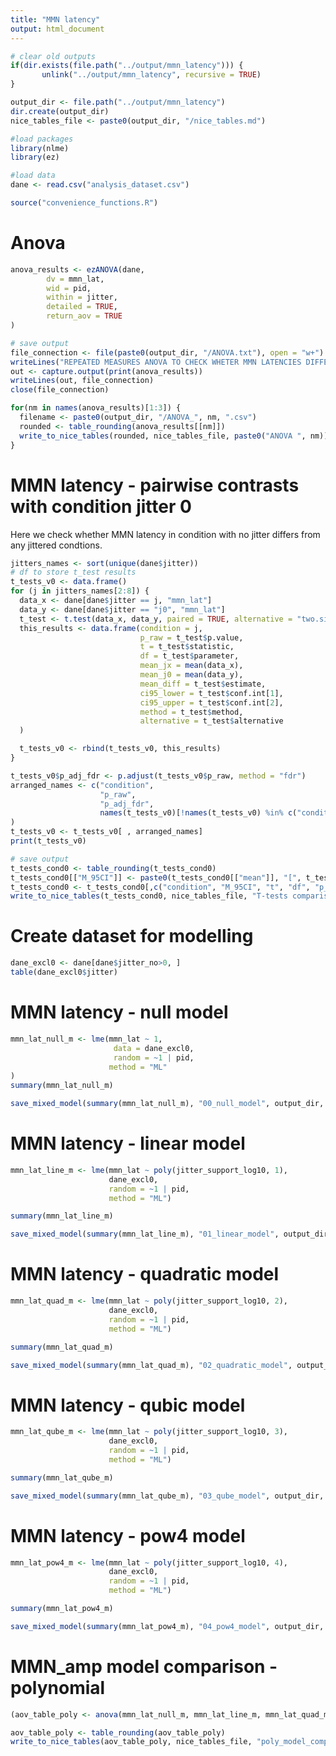 ```yaml
---
title: "MMN latency"
output: html_document
---
```


```r
# clear old outputs
if(dir.exists(file.path("../output/mmn_latency"))) {
       unlink("../output/mmn_latency", recursive = TRUE)
}

output_dir <- file.path("../output/mmn_latency")
dir.create(output_dir)
nice_tables_file <- paste0(output_dir, "/nice_tables.md")

#load packages
library(nlme)
library(ez)

#load data
dane <- read.csv("analysis_dataset.csv")

source("convenience_functions.R")
```


# Anova

```r
anova_results <- ezANOVA(dane,
        dv = mmn_lat,
        wid = pid,
        within = jitter,
        detailed = TRUE,
        return_aov = TRUE
)
```

```r
# save output
file_connection <- file(paste0(output_dir, "/ANOVA.txt"), open = "w+")
writeLines("REPEATED MEASURES ANOVA TO CHECK WHETER MMN LATENCIES DIFFER SIGNIFICANTLY BETWEEN HARMONICITY CONDIONS", file_connection)
out <- capture.output(print(anova_results))
writeLines(out, file_connection)
close(file_connection)

for(nm in names(anova_results)[1:3]) {
  filename <- paste0(output_dir, "/ANOVA_", nm, ".csv")
  rounded <- table_rounding(anova_results[[nm]])
  write_to_nice_tables(rounded, nice_tables_file, paste0("ANOVA ", nm))
}
```

# MMN latency - pairwise contrasts with condition jitter 0

Here we check whether MMN latency in condition with no jitter differs from any jittered condtions.

```r
jitters_names <- sort(unique(dane$jitter))
# df to store t_test results
t_tests_v0 <- data.frame()
for (j in jitters_names[2:8]) {
  data_x <- dane[dane$jitter == j, "mmn_lat"]
  data_y <- dane[dane$jitter == "j0", "mmn_lat"]
  t_test <- t.test(data_x, data_y, paired = TRUE, alternative = "two.sided")
  this_results <- data.frame(condition = j,
                             p_raw = t_test$p.value,
                             t = t_test$statistic,
                             df = t_test$parameter,
                             mean_jx = mean(data_x),
                             mean_j0 = mean(data_y),
                             mean_diff = t_test$estimate,
                             ci95_lower = t_test$conf.int[1],
                             ci95_upper = t_test$conf.int[2],
                             method = t_test$method,
                             alternative = t_test$alternative
  )

  t_tests_v0 <- rbind(t_tests_v0, this_results)
}

t_tests_v0$p_adj_fdr <- p.adjust(t_tests_v0$p_raw, method = "fdr")
arranged_names <- c("condition",
                    "p_raw",
                    "p_adj_fdr",
                    names(t_tests_v0)[!names(t_tests_v0) %in% c("condition", "p_raw", "p_adj_fdr")]
)
t_tests_v0 <- t_tests_v0[ , arranged_names]
print(t_tests_v0)
```


```r
# save output
t_tests_cond0 <- table_rounding(t_tests_cond0)
t_tests_cond0[["M_95CI"]] <- paste0(t_tests_cond0[["mean"]], "[", t_tests_cond0[["ci95_lower"]], ", ", t_tests_cond0[["ci95_upper"]], "]")
t_tests_cond0 <- t_tests_cond0[,c("condition", "M_95CI", "t", "df", "p_raw", "p_adj_fdr")]
write_to_nice_tables(t_tests_cond0, nice_tables_file, "T-tests comparisons with condition j0")
```

# Create dataset for modelling

```r
dane_excl0 <- dane[dane$jitter_no>0, ]
table(dane_excl0$jitter)
```

# MMN latency - null model


```r
mmn_lat_null_m <- lme(mmn_lat ~ 1,
                       data = dane_excl0,
                       random = ~1 | pid,
                      method = "ML"
)
summary(mmn_lat_null_m)
```

```r
save_mixed_model(summary(mmn_lat_null_m), "00_null_model", output_dir, nice_tables_file)
```

# MMN latency - linear model

```r
mmn_lat_line_m <- lme(mmn_lat ~ poly(jitter_support_log10, 1),
                      dane_excl0,
                      random = ~1 | pid,
                      method = "ML")

summary(mmn_lat_line_m)
```

```r
save_mixed_model(summary(mmn_lat_line_m), "01_linear_model", output_dir, nice_tables_file)
```

# MMN latency - quadratic model

```r
mmn_lat_quad_m <- lme(mmn_lat ~ poly(jitter_support_log10, 2),
                      dane_excl0,
                      random = ~1 | pid,
                      method = "ML")

summary(mmn_lat_quad_m)
```

```r
save_mixed_model(summary(mmn_lat_quad_m), "02_quadratic_model", output_dir, nice_tables_file)
```

# MMN latency - qubic model

```r
mmn_lat_qube_m <- lme(mmn_lat ~ poly(jitter_support_log10, 3),
                      dane_excl0,
                      random = ~1 | pid,
                      method = "ML")

summary(mmn_lat_qube_m)
```

```r
save_mixed_model(summary(mmn_lat_qube_m), "03_qube_model", output_dir, nice_tables_file)
```

# MMN latency - pow4 model

```r
mmn_lat_pow4_m <- lme(mmn_lat ~ poly(jitter_support_log10, 4),
                      dane_excl0,
                      random = ~1 | pid,
                      method = "ML")

summary(mmn_lat_pow4_m)
```

```r
save_mixed_model(summary(mmn_lat_pow4_m), "04_pow4_model", output_dir, nice_tables_file)
```

# MMN_amp model comparison - polynomial

```r
(aov_table_poly <- anova(mmn_lat_null_m, mmn_lat_line_m, mmn_lat_quad_m, mmn_lat_qube_m, mmn_lat_pow4_m))
```

```r
aov_table_poly <- table_rounding(aov_table_poly)
write_to_nice_tables(aov_table_poly, nice_tables_file, "poly_model_comparison")
```